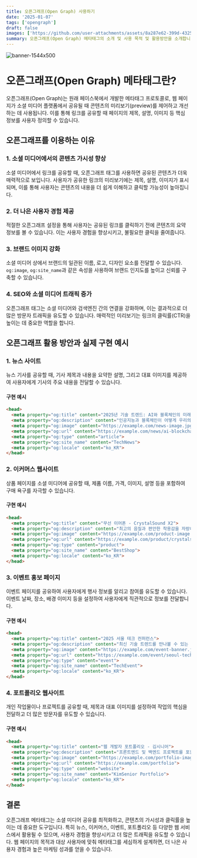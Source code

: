```yaml
---
title: 오픈그래프(Open Graph) 사용하기
date: '2025-01-07'
tags: ['opengraph']
draft: false
images: ['https://github.com/user-attachments/assets/8a287e62-399d-4325-b139-78174c1477ea']
summary: 오픈그래프(Open Graph) 메타태그의 소개 및 사용 목적 및 활용방안을 소개합니다
---
```


![banner-1544x500](https://github.com/user-attachments/assets/8a287e62-399d-4325-b139-78174c1477ea)


# 오픈그래프(Open Graph) 메타태그란?

오픈그래프(Open Graph)는 원래 페이스북에서 개발한 메타태그 프로토콜로, 웹 페이지가 소셜 미디어 플랫폼에서 공유될 때 콘텐츠의 미리보기(preview)를 제어하고 개선하는 데 사용됩니다. 이를 통해 링크를 공유할 때 페이지의 제목, 설명, 이미지 등 핵심 정보를 사용자 정의할 수 있습니다.

## 오픈그래프를 이용하는 이유

### 1. **소셜 미디어에서의 콘텐츠 가시성 향상**
소셜 미디어에서 링크를 공유할 때, 오픈그래프 태그를 사용하면 공유된 콘텐츠가 더욱 매력적으로 보입니다. 사용자가 공유한 링크의 미리보기에는 제목, 설명, 이미지가 표시되며, 이를 통해 사용자는 콘텐츠의 내용을 더 쉽게 이해하고 클릭할 가능성이 높아집니다.

### 2. **더 나은 사용자 경험 제공**
적절한 오픈그래프 설정을 통해 사용자는 공유된 링크를 클릭하기 전에 콘텐츠의 요약 정보를 볼 수 있습니다. 이는 사용자 경험을 향상시키고, 불필요한 클릭을 줄여줍니다.

### 3. **브랜드 이미지 강화**
소셜 미디어 상에서 브랜드의 일관된 이름, 로고, 디자인 요소를 전달할 수 있습니다. `og:image`, `og:site_name`과 같은 속성을 사용하여 브랜드 인지도를 높이고 신뢰를 구축할 수 있습니다.

### 4. **SEO와 소셜 미디어 트래픽 증가**
오픈그래프 태그는 소셜 미디어와 검색엔진 간의 연결을 강화하며, 이는 결과적으로 더 많은 방문자 트래픽을 유도할 수 있습니다. 매력적인 미리보기는 링크의 클릭률(CTR)을 높이는 데 중요한 역할을 합니다.

## 오픈그래프 활용 방안과 실제 구현 예시

### 1. **뉴스 사이트**
뉴스 기사를 공유할 때, 기사 제목과 내용을 요약한 설명, 그리고 대표 이미지를 제공하여 사용자에게 기사의 주요 내용을 전달할 수 있습니다.

#### 구현 예시
```html
<head>
  <meta property="og:title" content="2025년 기술 트렌드: AI와 블록체인의 미래">
  <meta property="og:description" content="인공지능과 블록체인이 어떻게 우리의 삶을 변화시키고 있는지 알아보세요.">
  <meta property="og:image" content="https://example.com/news-image.jpg">
  <meta property="og:url" content="https://example.com/news/ai-blockchain-2025">
  <meta property="og:type" content="article">
  <meta property="og:site_name" content="TechNews">
  <meta property="og:locale" content="ko_KR">
</head>
```

### 2. **이커머스 웹사이트**
상품 페이지를 소셜 미디어에 공유할 때, 제품 이름, 가격, 이미지, 설명 등을 포함하여 구매 욕구를 자극할 수 있습니다.

#### 구현 예시
```html
<head>
  <meta property="og:title" content="무선 이어폰 - CrystalSound X2">
  <meta property="og:description" content="최고의 음질과 편안한 착용감을 자랑하는 CrystalSound X2 무선 이어폰. 지금 할인 중!">
  <meta property="og:image" content="https://example.com/product-image.jpg">
  <meta property="og:url" content="https://example.com/product/crystalsound-x2">
  <meta property="og:type" content="product">
  <meta property="og:site_name" content="BestShop">
  <meta property="og:locale" content="ko_KR">
</head>
```

### 3. **이벤트 홍보 페이지**
이벤트 페이지를 공유하여 사용자에게 행사 정보를 알리고 참여를 유도할 수 있습니다. 이벤트 날짜, 장소, 배경 이미지 등을 설정하여 사용자에게 직관적으로 정보를 전달합니다.

#### 구현 예시
```html
<head>
  <meta property="og:title" content="2025 서울 테크 컨퍼런스">
  <meta property="og:description" content="최신 기술 트렌드를 만나볼 수 있는 서울 테크 컨퍼런스에 여러분을 초대합니다.">
  <meta property="og:image" content="https://example.com/event-banner.jpg">
  <meta property="og:url" content="https://example.com/event/seoul-tech-2025">
  <meta property="og:type" content="event">
  <meta property="og:site_name" content="TechEvent">
  <meta property="og:locale" content="ko_KR">
</head>
```

### 4. **포트폴리오 웹사이트**
개인 작업물이나 프로젝트를 공유할 때, 제목과 대표 이미지를 설정하여 작업의 핵심을 전달하고 더 많은 방문자를 유도할 수 있습니다.

#### 구현 예시
```html
<head>
  <meta property="og:title" content="웹 개발자 포트폴리오 - 김시니어">
  <meta property="og:description" content="프론트엔드 및 백엔드 프로젝트를 포함한 김시니어의 포트폴리오를 확인해보세요.">
  <meta property="og:image" content="https://example.com/portfolio-image.jpg">
  <meta property="og:url" content="https://example.com/portfolio">
  <meta property="og:type" content="website">
  <meta property="og:site_name" content="KimSenior Portfolio">
  <meta property="og:locale" content="ko_KR">
</head>
```

## 결론

오픈그래프 메타태그는 소셜 미디어 공유를 최적화하고, 콘텐츠의 가시성과 클릭률을 높이는 데 중요한 도구입니다. 특히 뉴스, 이커머스, 이벤트, 포트폴리오 등 다양한 웹 서비스에서 활용될 수 있으며, 사용자 경험을 향상시키고 더 많은 트래픽을 유도할 수 있습니다. 웹 페이지의 목적과 대상 사용자에 맞춰 메타태그를 세심하게 설계하면, 더 나은 사용자 경험과 높은 마케팅 성과를 얻을 수 있습니다.

